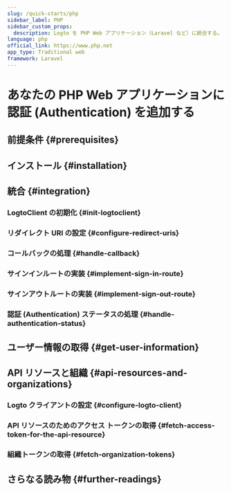 ```yaml
---
slug: /quick-starts/php
sidebar_label: PHP
sidebar_custom_props:
  description: Logto を PHP Web アプリケーション（Laravel など）に統合する。
language: php
official_link: https://www.php.net
app_type: Traditional web
framework: Laravel
---
```




# あなたの PHP Web アプリケーションに認証 (Authentication) を追加する

<PhpGuideTip />

## 前提条件 \{#prerequisites}

<Prerequisites />

## インストール \{#installation}

<Installation />

## 統合 \{#integration}

### LogtoClient の初期化 \{#init-logtoclient}

<InitLogtoClient />

### リダイレクト URI の設定 \{#configure-redirect-uris}

<SignInFlowSummary />

<AssumingUrl />

<WebConfigureRedirectUris />

### コールバックの処理 \{#handle-callback}

<ImplementCallbackRoute />

### サインインルートの実装 \{#implement-sign-in-route}

<ImplementSignInRoute />

### サインアウトルートの実装 \{#implement-sign-out-route}

<ImplementSignOutRoute />

### 認証 (Authentication) ステータスの処理 \{#handle-authentication-status}

<HandleAuthenticationStatus />

<Checkpoint />

## ユーザー情報の取得 \{#get-user-information}

<GetUserInformation />

## API リソースと組織 \{#api-resources-and-organizations}

<ApiResourcesDescription />

### Logto クライアントの設定 \{#configure-logto-client}

<ConfigApiResources />

### API リソースのためのアクセス トークンの取得 \{#fetch-access-token-for-the-api-resource}

<FetchAccessTokenForApiResources />

### 組織トークンの取得 \{#fetch-organization-tokens}

<FetchOrganizationTokenForUser />

## さらなる読み物 \{#further-readings}

<FurtherReadings />
